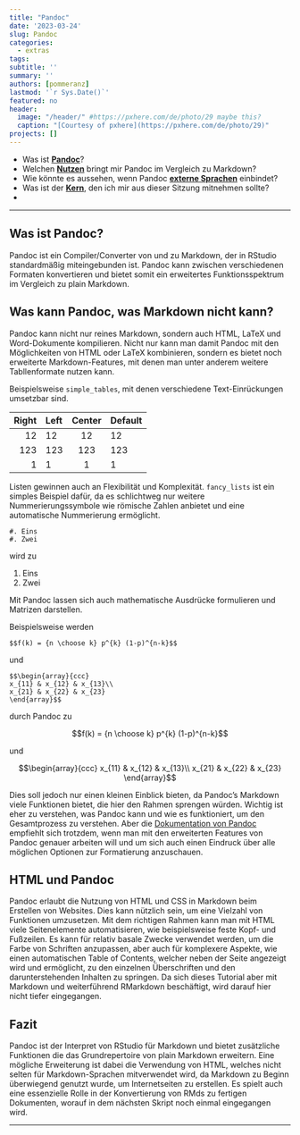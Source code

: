 ```yaml
---
title: "Pandoc"
date: '2023-03-24'
slug: Pandoc
categories:
  - extras
tags:
subtitle: ''
summary: ''
authors: [pommeranz]
lastmod: '`r Sys.Date()`'
featured: no
header:
  image: "/header/" #https://pxhere.com/de/photo/29 maybe this?
  caption: "[Courtesy of pxhere](https://pxhere.com/de/photo/29)"
projects: []
---
```


<!-- r blogdown::shortcode_open("detail_disclosure", "Kernfragen dieses Beitrags") -->
<!-- Die divs sind wichtig, damit die Liste funktioniert! Innerhalb dieses Shortcodes ist HTML erlaubt (safeHTML) -->
<div>
* Was ist [**Pandoc**](#Pandoc)?
* Welchen [**Nutzen**](#UseCase) bringt mir Pandoc im Vergleich zu Markdown?
* Wie könnte es aussehen, wenn Pandoc [**externe Sprachen**](#HTML) einbindet?
* Was ist der [**Kern**](#Fazit), den ich mir aus dieser Sitzung mitnehmen sollte?
*
</div>

<!-- r blogdown::shortcode_close("detail_disclosure") -->

***

## Was ist Pandoc? {#Pandoc .anchorheader}

Pandoc ist ein Compiler/Converter von und zu Markdown, der in RStudio standardmäßig miteingebunden ist. Pandoc kann zwischen verschiedenen Formaten konvertieren und bietet somit ein erweitertes Funktionsspektrum im Vergleich zu plain Markdown.


## Was kann Pandoc, was Markdown nicht kann? {#UseCase .anchorheader}

Pandoc kann nicht nur reines Markdown, sondern auch HTML, LaTeX und Word-Dokumente kompilieren. Nicht nur kann man damit Pandoc mit den Möglichkeiten von HTML oder LaTeX kombinieren, sondern es bietet noch erweiterte Markdown-Features, mit denen man unter anderem weitere Tabllenformate nutzen kann.

Beispielsweise `simple_tables`, mit denen verschiedene Text-Einrückungen umsetzbar sind.

  Right     Left     Center     Default
-------     ------ ----------   -------
     12     12        12            12
    123     123       123          123
      1     1          1             1

Listen gewinnen auch an Flexibilität und Komplexität.
`fancy_lists` ist ein simples Beispiel dafür, da es schlichtweg nur weitere Nummerierungssymbole wie
römische Zahlen anbietet und eine automatische Nummerierung ermöglicht.

```
#. Eins
#. Zwei
```

wird zu

#. Eins
#. Zwei

Mit Pandoc lassen sich auch mathematische Ausdrücke formulieren und Matrizen darstellen.

Beispielsweise werden 
```
$$f(k) = {n \choose k} p^{k} (1-p)^{n-k}$$
```
und
```
$$\begin{array}{ccc}
x_{11} & x_{12} & x_{13}\\
x_{21} & x_{22} & x_{23}
\end{array}$$
```
durch Pandoc zu

$$f(k) = {n \choose k} p^{k} (1-p)^{n-k}$$

und

$$\begin{array}{ccc}
x_{11} & x_{12} & x_{13}\\
x_{21} & x_{22} & x_{23}
\end{array}$$

Dies soll jedoch nur einen kleinen Einblick bieten, da Pandoc's Markdown viele Funktionen bietet, die hier den Rahmen sprengen würden. Wichtig ist eher zu verstehen, was Pandoc kann und wie es funktioniert, um den Gesamtprozess zu verstehen. Aber die [Dokumentation von Pandoc](https://pandoc.org/MANUAL.html) empfiehlt sich trotzdem, wenn man mit den erweiterten Features von Pandoc genauer arbeiten will und um sich auch einen Eindruck über alle möglichen Optionen zur Formatierung anzuschauen.

## HTML und Pandoc {#HTML .anchorheader}

Pandoc erlaubt die Nutzung von HTML und CSS in Markdown beim Erstellen von Websites. Dies kann nützlich sein, um eine Vielzahl von Funktionen umzusetzen. Mit dem richtigen Rahmen kann man mit HTML viele Seitenelemente automatisieren, wie beispielsweise feste Kopf- und Fußzeilen. Es kann für relativ basale Zwecke verwendet werden, um die Farbe von Schriften anzupassen, aber auch für komplexere Aspekte, wie einen automatischen Table of Contents, welcher neben der Seite angezeigt wird und ermöglicht, zu den einzelnen Überschriften und den darunterstehenden Inhalten zu springen. Da sich dieses Tutorial aber mit Markdown und weiterführend RMarkdown beschäftigt, wird darauf hier nicht tiefer eingegangen.

## Fazit {#Fazit .anchorheader}

Pandoc ist der Interpret von RStudio für Markdown und bietet zusätzliche Funktionen die das Grundrepertoire von plain Markdown erweitern. Eine mögliche Erweiterung ist dabei die Verwendung von HTML, welches nicht selten für Markdown-Sprachen mitverwendet wird, da Markdown zu Beginn überwiegend genutzt wurde, um Internetseiten zu erstellen. Es spielt auch eine essenzielle Rolle in der Konvertierung von RMds zu fertigen Dokumenten, worauf in dem nächsten Skript noch einmal eingegangen wird.

***
